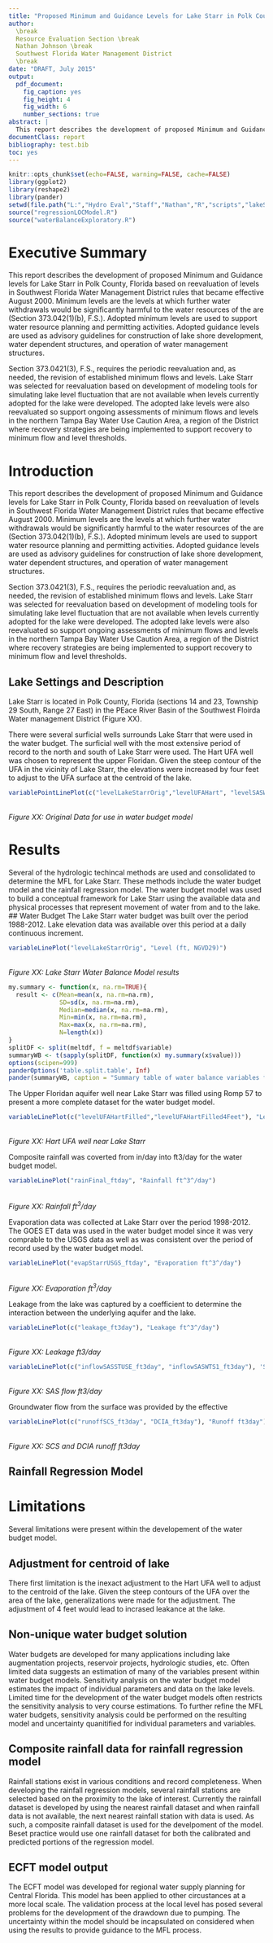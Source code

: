 ```yaml
---
title: "Proposed Minimum and Guidance Levels for Lake Starr in Polk County, Florida"
author: 
  \break
  Resource Evaluation Section \break
  Nathan Johnson \break 
  Southwest Florida Water Management District 
  \break
date: "DRAFT, July 2015"
output:
  pdf_document:
    fig_caption: yes
    fig_height: 4
    fig_width: 6
    number_sections: true
abstract: |
  This report describes the development of proposed Minimum and Guidance levels for Lake Starr in Polk County, Florida based on reevaluation of levels in Southwest Florida Water Management District rules that became effective August 2000. Minimum levels are the levels at which further water withdrawals would be significantly harmful to the water resources of the are (Section 373.042(1)(b), F.S.). Adopted minimum levels are used to support water resource planning and permitting activities. Adopted guidance levels are used as advisory guidelines for construction of lake shore development, water dependent structures, and operation of water management structures.
documentClass: report
bibliography: test.bib
toc: yes
---
```


```r
knitr::opts_chunk$set(echo=FALSE, warning=FALSE, cache=FALSE)
library(ggplot2)
library(reshape2)
library(pander)
setwd(file.path("L:","Hydro Eval","Staff","Nathan","R","scripts","lakeStarrMFL"))
source("regressionLOCModel.R")
source("waterBalanceExploratory.R")
```

# Executive Summary

This report describes the development of proposed Minimum and Guidance levels for Lake Starr in Polk County, Florida based on reevaluation of levels in Southwest Florida Water Management District rules that became effective August 2000. Minimum levels are the levels at which further water withdrawals would be significantly harmful to the water resources of the are (Section 373.042(1)(b), F.S.). Adopted minimum levels are used to support water resource planning and permitting activities. Adopted guidance levels are used as advisory guidelines for construction of lake shore development, water dependent structures, and operation of water management structures.

Section 373.0421(3), F.S., requires the periodic reevaluation and, as needed, the revision of established minimum flows and levels. Lake Starr was selected for reevaluation based on development of modeling tools for simulating lake level fluctuation that are not available when levels currently adopted for the lake were developed. The adopted lake levels were also reevaluated so support ongoing assessments of minimum flows and levels in the northern Tampa Bay Water Use Caution Area, a region of the District where recovery strategies are being implemented to support recovery to minimum flow and level thresholds.

[//]:comment
[//]:ft^3^
[//]:ft~3~
[//]:([Google](http://www.google.com))
[//]:(![alt text](test_pic.png))

# Introduction

This report describes the development of proposed Minimum and Guidance levels for Lake Starr in Polk County, Florida based on reevaluation of levels in Southwest Florida Water Management District rules that became effective August 2000. Minimum levels are the levels at which further water withdrawals would be significantly harmful to the water resources of the are (Section 373.042(1)(b), F.S.). Adopted minimum levels are used to support water resource planning and permitting activities. Adopted guidance levels are used as advisory guidelines for construction of lake shore development, water dependent structures, and operation of water management structures.

Section 373.0421(3), F.S., requires the periodic reevaluation and, as needed, the revision of established minimum flows and levels. Lake Starr was selected for reevaluation based on development of modeling tools for simulating lake level fluctuation that are not available when levels currently adopted for the lake were developed. The adopted lake levels were also reevaluated so support ongoing assessments of minimum flows and levels in the northern Tampa Bay Water Use Caution Area, a region of the District where recovery strategies are being implemented to support recovery to minimum flow and level thresholds.

## Lake Settings and Description

Lake Starr is located in Polk County, Florida (sections 14 and 23, Township 29 South, Range 27 East) in the PEace River Basin of the Southwest Floirda Water management District (Figure XX). 

There were several surficial wells surrounds Lake Starr that were used in the water budget. The surficial well with the most extensive period of record to the north and south of Lake Starr were used. The Hart UFA well was chosen to represent the upper Floridan. Given the steep contour of the UFA in the vicinity of Lake Starr, the elevations were increased by four feet to adjust to the UFA surface at the centroid of the lake. 

```r
variablePointLinePlot(c("levelLakeStarrOrig","levelUFAHart", "levelSASWTS1Orig", "levelSASSTUSEOrig"), "Level (ft, NGVD29)") 
```
\
*Figure XX: Original Data for use in water budget model*

# Results
Several of the hydrologic techincal methods are used and consolidated to determine the MFL for Lake Starr. These methods include the water budget model and the rainfall regression model. The water budget model was used to build a conceptual framework for Lake Starr using the available data and physical processes that represent movement of water from and to the lake. 
## Water Budget
The Lake Starr water budget was built over the period 1988-2012. Lake elevation data was available over this period at a daily continuous increment. 

```r
variableLinePlot("levelLakeStarrOrig", "Level (ft, NGVD29)")
```
\
*Figure XX: Lake Starr Water Balance Model results*

```r
my.summary <- function(x, na.rm=TRUE){
  result <- c(Mean=mean(x, na.rm=na.rm),
              SD=sd(x, na.rm=na.rm),
              Median=median(x, na.rm=na.rm),
              Min=min(x, na.rm=na.rm),
              Max=max(x, na.rm=na.rm), 
              N=length(x))
}
splitDF <- split(meltdf, f = meltdf$variable)
summaryWB <- t(sapply(splitDF, function(x) my.summary(x$value)))
options(scipen=999)
panderOptions('table.split.table', Inf)
pander(summaryWB, caption = "Summary table of water balance variables for calibration")
```

The Upper Floridan aquifer well near Lake Starr was filled using Romp 57 to present a more complete dataset for the water budget model.

```r
variableLinePlot(c("levelUFAHartFilled","levelUFAHartFilled4Feet"), "Level (ft, NGVD29)") 
```
\
*Figure XX: Hart UFA well near Lake Starr*

Composite rainfall was coverted from in/day into ft3/day for the water budget model. 

```r
variableLinePlot("rainFinal_ftday", "Rainfall ft^3^/day")
```
\
*Figure XX: Rainfall ft^3^/day*

Evaporation data was collected at Lake Starr over the period 1998-2012. The GOES ET data was used in the water budget model since it was very comprable to the USGS data as well as was consistent over the period of record used by the water budget model.

```r
variableLinePlot("evapStarrUSGS_ftday", "Evaporation ft^3^/day")
```
\
*Figure XX: Evaporation ft^3^/day*

Leakage from the lake was captured by a coefficient to determine the interaction between the underlying aquifer and the lake. 

```r
variableLinePlot(c("leakage_ft3day"), "Leakage ft^3^/day")
```
\
*Figure XX: Leakage ft3/day*

```r
variableLinePlot(c("inflowSASSTUSE_ft3day", "inflowSASWTS1_ft3day"), 'SAS Flow ft^3/day')
```
\
*Figure XX: SAS flow ft3/day*

Groundwater flow from the surface was provided by the effective

```r
variableLinePlot(c("runoffSCS_ft3day", "DCIA_ft3day"), "Runoff ft3day")
```
\
*Figure XX: SCS and DCIA runoff ft3day*

## Rainfall Regression Model


# Limitations
Several limitations were present within the developement of the water budget model. 

## Adjustment for centroid of lake
There first limitation is the inexact adjustment to the Hart UFA well to adjust to the centroid of the lake. Given the steep contours of the UFA over the area of the lake, generalizations were made for the adjustment. The adjustment of 4 feet would lead to incrased leakance at the lake. 

## Non-unique water budget solution
Water budgets are developed for many applications including lake augmentation projects, reservoir projects, hydrologic studies, etc. Often limited data suggests an estimation of many of the variables present within water budget models. Sensitivity analysis on the water budget model estimates the impact of individual parameters and data on the lake levels. Limited time for the development of the water budget models often restricts the sensitivity analysis to very course estimations. To further refine the MFL water budgets, sensitivity analysis could be performed on the resulting model and uncertainty quanitified for individual parameters and variables. 

## Composite rainfall data for rainfall regression model
Rainfall stations exist in various conditions and record completeness. When developing the rainfall regression models, several rainfall stations are selected based on the proximity to the lake of interest. Currently the rainfall dataset is developed by using the nearest rainfall dataset and when rainfall data is not available, the next nearest rainfall station with data is used. As such, a composite rainfall dataset is used for the develpoment of the model. Beset practice would use one rainfall dataset for both the calibrated and predicted portions of the regression model. 

## ECFT model output
The ECFT model was developed for regional water supply planning for Central Florida. This model has been applied to other circustances at a more local scale. The validation process at the local level has posed several problems for the development of the drawdown due to pumping. The uncertainty within the model should be incapsulated on considered when using the results to provide guidance to the MFL process. 

